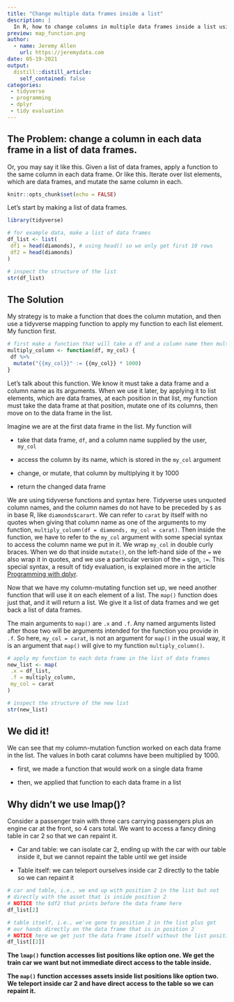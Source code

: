 ```yaml
---
title: "Change multiple data frames inside a list"
description: |
  In R, how to change columns in multiple data frames inside a list using map() not lmap().
preview: map_function.png 
author:
  - name: Jeremy Allen
    url: https://jeremydata.com
date: 05-19-2021
output:
  distill::distill_article:
    self_contained: false
categories:
 - tidyverse
 - programming
 - dplyr
 - tidy evaluation
---
```


## The Problem: change a column in each data frame in a list of data frames.

Or, you may say it like this. Given a list of data frames, apply a function to the same column in each data frame. Or like this. Iterate over list elements, which are data frames, and mutate the same column in each.


```r
knitr::opts_chunk$set(echo = FALSE)
```
  
Let's start by making a list of data frames.  

```r

library(tidyverse)

# for example data, make a list of data frames
df_list <- list(
 df1 = head(diamonds), # using head() so we only get first 10 rows
 df2 = head(diamonds)
)

# inspect the structure of the list
str(df_list)

```
  
## The Solution  

My strategy is to make a function that does the column mutation, and then use a tidyverse mapping function to apply my function to each list element. My function first.  

```r

# first make a function that will take a df and a column name then multiply that column by 1000
multiply_column <- function(df, my_col) {
 df %>% 
  mutate("{{my_col}}" := {{my_col}} * 1000)
}

```

Let's talk about this function. We know it must take a data frame and a column name as its arguments. When we use it later, by applying it to list elements, which are data frames, at each position in that list, my function must take the data frame at that position, mutate one of its columns, then move on to the data frame in the list.

Imagine we are at the first data frame in the list. My function will

- take that data frame, `df`, and a column name supplied by the user, `my_col`

- access the column by its name, which is stored in the `my_col` argument

- change, or mutate, that column by multiplying it by 1000

- return the changed data frame

We are using tidyverse functions and syntax here. Tidyverse uses unquoted column names, and the column names do not have to be preceded by `$` as in base R, like `diamonds$carart`.  We can refer to `carat` by itself with no quotes when giving that column name as one of the arguments to my function, `multiply_column(df = diamonds, my_col = carat)`. Then inside the function, we have to refer to the `my_col` argument with some special syntax to access the column name we put in it. We wrap `my_col` in double curly braces. When we do that inside `mutate()`, on the left-hand side of the `=` we also wrap it in quotes, and we use a particular version of the `=` sign, `:=`. This special syntax, a result of tidy evaluation, is explained more in the article [Programming with dplyr](https://dplyr.tidyverse.org/articles/programming.html).  

Now that we have my column-mutating function set up, we need another function that will use it on each element of a list. The `map()` function does just that, and it will return a list. We give it a list of data frames and we get back a list of data frames.  

The main arguments to `map()` are `.x` and `.f`. Any named arguments listed after those two will be arguments intended for the function you provide in `.f`. So here, `my_col = carat`, is not an argument for `map()` in the usual way, it is an argument that `map()` will give to my function `multiply_column()`.  

```r

# apply my function to each data frame in the list of data frames
new_list <- map(
 .x = df_list,
 .f = multiply_column,
 my_col = carat
)

# inspect the structure of the new list
str(new_list)

```

## We did it!

We can see that my column-mutation function worked on each data frame in the list. The values in both carat columns have been multiplied by 1000.

- first, we made a function that would work on a single data frame

- then, we applied that function to each data frame in a list 

## Why didn't we use lmap()?

Consider a passenger train with three cars carrying passengers plus an engine car at the front, so 4 cars total. We want to access a fancy dining table in car 2 so that we can repaint it. 

- Car and table: we can isolate car 2, ending up with the car with our table inside it, but we cannot repaint the table until we get inside

- Table itself: we can teleport ourselves inside car 2 directly to the table so we can repaint it

```r

# car and table, i.e., we end up with position 2 in the list but not
# directly with the asset that is inside position 2
# NOTICE the $df2 that prints before the data frame here
df_list[2]

# table itself, i.e., we've gone to position 2 in the list plus got
# our hands directly on the data frame that is in position 2
# NOTICE here we get just the data frame itself without the list position
df_list[[2]]

```

**The `lmap()` function accesses list positions like option one. We get the train car we want but not immediate direct access to the table inside.**  

**The `map()` function accesses assets inside list positions like option two. We teleport inside car 2 and have direct access to the table so we can repaint it.** 
